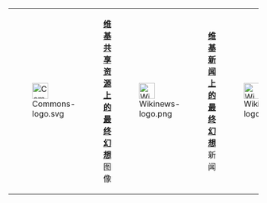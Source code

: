 {| align="center" style="text-align: left; background: transparent;"
| [[Image:Commons-logo.svg|32px]]
| [[Commons:Special:Search/Category:Final_Fantasy|'''维基共享资源上的最终幻想''']]<br />图像
| [[Image:Wikinews-logo.png|32px]]
| [[Wikinews:zh:Special:Search/最终幻想|'''维基新闻上的最终幻想''']]<br />新闻
| [[Image:Wikiquote-logo.svg|32px]]
| [[Wikiquote:zh:Special:Search/最终幻想|'''维基语录上的最终幻想''']]<br />语录
| [[Image:Wikisource-logo.png|32px]]
| [[Wikisource:zh:Special:Search/最终幻想|'''维基文库上的最终幻想''']]<br />文字
|}